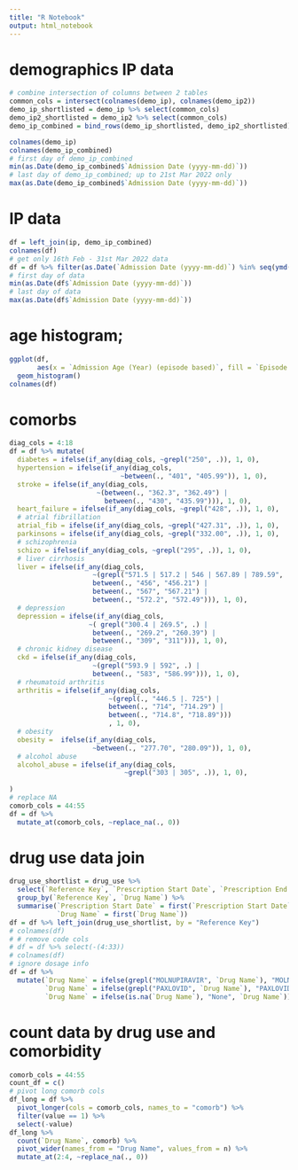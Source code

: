 ```yaml
---
title: "R Notebook"
output: html_notebook
---
```


# demographics IP data

```r
# combine intersection of columns between 2 tables
common_cols = intersect(colnames(demo_ip), colnames(demo_ip2))
demo_ip_shortlisted = demo_ip %>% select(common_cols)
demo_ip2_shortlisted = demo_ip2 %>% select(common_cols)
demo_ip_combined = bind_rows(demo_ip_shortlisted, demo_ip2_shortlisted)

colnames(demo_ip)
colnames(demo_ip_combined)
# first day of demo_ip_combined
min(as.Date(demo_ip_combined$`Admission Date (yyyy-mm-dd)`))
# last day of demo_ip_combined; up to 21st Mar 2022 only
max(as.Date(demo_ip_combined$`Admission Date (yyyy-mm-dd)`))
```

# IP data

```r
df = left_join(ip, demo_ip_combined)
colnames(df)
# get only 16th Feb - 31st Mar 2022 data
df = df %>% filter(as.Date(`Admission Date (yyyy-mm-dd)`) %in% seq(ymd('2022-02-16'),ymd('2022-03-21'),by='days'))
# first day of data
min(as.Date(df$`Admission Date (yyyy-mm-dd)`))
# last day of data
max(as.Date(df$`Admission Date (yyyy-mm-dd)`))
```

# age histogram; 

```r
ggplot(df,
       aes(x = `Admission Age (Year) (episode based)`, fill = `Episode Death (Y/N)`)) + 
  geom_histogram()
colnames(df)
```

# comorbs

```r
diag_cols = 4:18
df = df %>% mutate(
  diabetes = ifelse(if_any(diag_cols, ~grepl("250", .)), 1, 0),
  hypertension = ifelse(if_any(diag_cols, 
                            ~between(., "401", "405.99")), 1, 0),
  stroke = ifelse(if_any(diag_cols, 
                      ~(between(., "362.3", "362.49") |
                        between(., "430", "435.99"))), 1, 0),
  heart_failure = ifelse(if_any(diag_cols, ~grepl("428", .)), 1, 0),
  # atrial fibrillation
  atrial_fib = ifelse(if_any(diag_cols, ~grepl("427.31", .)), 1, 0),
  parkinsons = ifelse(if_any(diag_cols, ~grepl("332.00", .)), 1, 0),
  # schizophrenia
  schizo = ifelse(if_any(diag_cols, ~grepl("295", .)), 1, 0),
  # liver cirrhosis
  liver = ifelse(if_any(diag_cols, 
                     ~(grepl("571.5 | 517.2 | 546 | 567.89 | 789.59", .) |
                     between(., "456", "456.21") |
                     between(., "567", "567.21") |
                     between(., "572.2", "572.49"))), 1, 0),
  # depression
  depression = ifelse(if_any(diag_cols, 
                    ~( grepl("300.4 | 269.5", .) |
                     between(., "269.2", "260.39") |
                     between(., "309", "311"))), 1, 0),
  # chronic kidney disease
  ckd = ifelse(if_any(diag_cols, 
                     ~(grepl("593.9 | 592", .) |
                     between(., "583", "586.99"))), 1, 0),
  # rheumatoid arthritis
  arthritis = ifelse(if_any(diag_cols, 
                         ~(grepl(., "446.5 |. 725") |
                         between(., "714", "714.29") |
                         between(., "714.8", "718.89")))
                         , 1, 0),
  # obesity
  obesity =  ifelse(if_any(diag_cols, 
                     ~between(., "277.70", "280.09")), 1, 0),
  # alcohol abuse
  alcohol_abuse = ifelse(if_any(diag_cols, 
                             ~grepl("303 | 305", .)), 1, 0),
  
)
# replace NA
comorb_cols = 44:55
df = df %>% 
  mutate_at(comorb_cols, ~replace_na(., 0))

```

# drug use data join

```r
drug_use_shortlist = drug_use %>% 
  select(`Reference Key`, `Prescription Start Date`, `Prescription End Date`, `Drug Name`) %>%
  group_by(`Reference Key`, `Drug Name`) %>%
  summarise(`Prescription Start Date` = first(`Prescription Start Date`),
            `Drug Name` = first(`Drug Name`))
df = df %>% left_join(drug_use_shortlist, by = "Reference Key")
# colnames(df)
# # remove code cols
# df = df %>% select(-(4:33))
# colnames(df)
# ignore dosage info
df = df %>%
  mutate(`Drug Name` = ifelse(grepl("MOLNUPIRAVIR", `Drug Name`), "MOLNUPIRAVIR", `Drug Name`),
         `Drug Name` = ifelse(grepl("PAXLOVID", `Drug Name`), "PAXLOVID", `Drug Name`),
         `Drug Name` = ifelse(is.na(`Drug Name`), "None", `Drug Name`))
```

# count data by drug use and comorbidity

```r
comorb_cols = 44:55
count_df = c()
# pivot long comorb cols
df_long = df %>% 
  pivot_longer(cols = comorb_cols, names_to = "comorb") %>%
  filter(value == 1) %>% 
  select(-value)
df_long %>% 
  count(`Drug Name`, comorb) %>% 
  pivot_wider(names_from = "Drug Name", values_from = n) %>% 
  mutate_at(2:4, ~replace_na(., 0))
  

```

